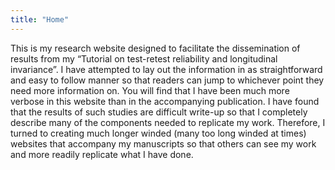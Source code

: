 ```yaml
---
title: "Home"
---
```


This is my research website designed to facilitate the dissemination of results from my "Tutorial on test-retest reliability and longitudinal invariance". I have attempted to lay out the information in as straightforward and easy to follow manner so that readers can jump to whichever point they need more information on. You will find that I have been much more verbose in this website than in the accompanying publication. I have found that the results of such studies are difficult write-up so that I completely describe many of the components needed to replicate my work. Therefore, I turned to creating much longer winded (many too long winded at times) websites that accompany my manuscripts so that others can see my work and more readily replicate what I have done.
